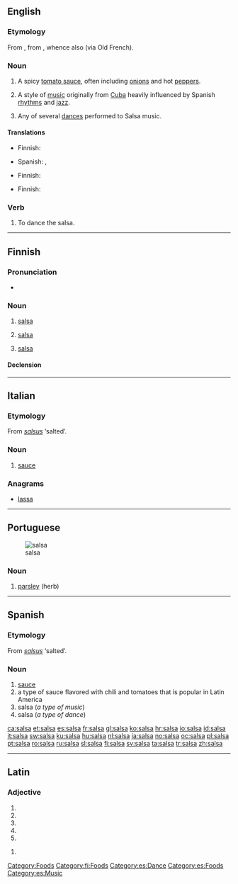 ==English==
{{wikipedia}}

===Etymology===
From {{etyl|es}} {{term|salsa||sauce|lang=es}}, from {{etyl|la}} {{term|salsus||salted}}, whence also {{term|sauce}} (via Old French).

===Noun===
{{en-noun|s|-}}

# {{countable}} A spicy [[tomato sauce]], often including [[onion]]s and hot [[pepper]]s.
# {{uncountable|music}} A style of [[music]] originally from [[Cuba]] heavily influenced by Spanish [[rhythm]]s and [[jazz]].
# {{countable|dance}} Any of several [[dances]] performed to Salsa music.

====Translations====
{{trans-top|spicy tomato sauce}}
* Finnish: {{t+|fi|salsa}}
{{trans-mid}}
* Spanish: {{t|es|salsa mexicana|f}}, {{t|es|salsa picante|f}}
{{trans-bottom}}

{{trans-top|style of music}}
* Finnish: {{t+|fi|salsa}}
{{trans-mid}}
{{trans-bottom}}

{{trans-top|dance}}
* Finnish: {{t+|fi|salsa}}
{{trans-mid}}
{{trans-bottom}}

===Verb===
{{en-verb}}

# {{intransitive}} To dance the salsa.

[[Category:Foods]]

----

==Finnish==
{{wikipedia|lang=fi|Salsa (kastike)}}
{{wikipedia|lang=fi|Salsa (musiikki)}}
{{wikipedia|lang=fi|Salsa (tanssi)}}
{{finnish_index|s|a}}

===Pronunciation===
* {{hyphenation|sal|sa}}

===Noun===
{{infl|fi|noun}}

# [[#English|salsa]] {{gloss|sauce}}
# {{music|lang=fi}} [[#English|salsa]]
# {{dance|lang=fi}} [[#English|salsa]]

====Declension====
{{fi-decl-kala|sals}}

[[Category:fi:Foods]]

----

==Italian==

===Etymology===
From {{etyl|la|it}} ''[[salsus]]'' ‘salted’.

===Noun===
{{it-noun|sals|f|a|e}}

# [[sauce]]

===Anagrams===
* [[lassa#Italian|lassa]]

----

==Portuguese==
{{wikipedia|Salsa (desambiguação)|lang=pt}}
[[Image:Parsley_Flat.jpg|thumb|salsa]]

===Noun===
{{infl|pt|noun|g=f}}

# [[parsley]] (herb)

{{tbot entry|Portuguese|parsley|2008|April|pt}}

----

==Spanish==

===Etymology===
From {{etyl|la|es}} ''[[salsus]]'' ‘salted’.

===Noun===
{{es-noun-f}}

# [[sauce]]
# a type of sauce flavored with chili and tomatoes that is popular in Latin America
# salsa (''a type of music'')
# salsa (''a type of dance'')

[[Category:es:Dance]]
[[Category:es:Foods]]
[[Category:es:Music]]

[[ca:salsa]]
[[et:salsa]]
[[es:salsa]]
[[fr:salsa]]
[[gl:salsa]]
[[ko:salsa]]
[[hr:salsa]]
[[io:salsa]]
[[id:salsa]]
[[it:salsa]]
[[sw:salsa]]
[[ku:salsa]]
[[hu:salsa]]
[[nl:salsa]]
[[ja:salsa]]
[[no:salsa]]
[[oc:salsa]]
[[pl:salsa]]
[[pt:salsa]]
[[ro:salsa]]
[[ru:salsa]]
[[sl:salsa]]
[[fi:salsa]]
[[sv:salsa]]
[[ta:salsa]]
[[tr:salsa]]
[[zh:salsa]]

----
==Latin==

===Adjective===
{{la-adj-form|salsa}}

# {{inflection of|salsus|salsus|nom|f|s|lang=la}}
# {{inflection of|salsus|salsus|nom|n|p|lang=la}}
# {{inflection of|salsus|salsus|acc|n|p|lang=la}}
# {{inflection of|salsus|salsus|voc|f|s|lang=la}}
# {{inflection of|salsus|salsus|voc|n|p|lang=la}}

{{la-adj-form|salsā}}

# {{inflection of|salsus|salsus|abl|f|s|lang=la}}
{{count page|[[Wiktionary:Page count]]}}
{{rfc-auto}}